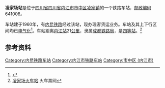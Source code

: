 {{noteTA
|1=zh-cn:始发车次; zh-hk:列車班次;
|2=zh-cn:车次; zh-hk:班次;
}}
{{Infobox China railway station
|车站名称 = 凌家场站
|图片 = 
|图片介绍 = 
|其他名称 = 
|车站拼音 = Lingjiachang
|英文名称 = Lingjiachang Railway Station
|车站代码 = 46877<ref>{{cite book|title=中华人民共和国铁路车站代码（GB/T 10302-2010）|publisher=中国标准出版社|year=2010|isbn=155066140495|ignore-isbn-error=true|pages=22}}</ref>
|电报码 = 
|拼音码 = 
|车站地址 = [[四川省|四川省]][[内江市|内江市]][[市中区_(内江市)|市中区]][[凌家镇|凌家镇]]
|坐标 = {{coord|29.483271|N|104.917686|E|display=inline,title}} 
|归属 = [[成都铁路局|成都铁路局]][[内江车务段|内江车务段]]
|线路 = [[内昆铁路|内昆铁路]]
|车站等级 = [[四等站_(中铁)|四等站]]
}}
'''凌家场站'''是位于[[四川省|四川省]][[四川省|四川省]][[内江市|内江市]][[市中区_(内江市)|市中区]][[凌家镇|凌家镇]]的一个铁路车站，[[邮政编码|邮政编码]]641008。

车站建于1960年，有[[内昆铁路|内昆铁路]]经过该站，现办理客货运业务。车站及其上下行区间均已[[电气化|电气化]]<ref>{{cite book|title=中国铁道站名词典|url=http://books.google.com/books?id=STCCAAAAIAAJ|year=1993|publisher=中国铁道出版社|pages=983页|access-date=2014-05-28|archive-date=2014-07-08|archive-url=https://web.archive.org/web/20140708201107/http://books.google.com/books?id=STCCAAAAIAAJ|dead-url=no}}</ref>。车站距离[[内江站|内江站]]21[[公里|公里]]，隶属[[成都铁路局|成都铁路局]]，是[[四等站_(中铁)|四等站]]。<ref>[http://search.huochepiao.com/huochezhan/jieshao/2622.htm 凌家场火车站] {{Wayback|url=http://search.huochepiao.com/huochezhan/jieshao/2622.htm |date=20141002060202 }}火车票网</ref>

==参考资料==
{{reflist}}
{{start rail box|[[中国铁路|中国铁路]]}}
{{s-inop|[[内江南站|内江南站]]|{{站|内江}}方向}}
{{s-line|[[内昆铁路|内昆铁路]]<br />← 10km 凌家场站 11km →}}
{{s-inop|[[大山铺站|大山铺站]]|{{站|六盘水}}方向}}
{{end box}}

{{内昆铁路}}

[[Category:内昆铁路车站|Category:内昆铁路车站]]
[[Category:内江市铁路车站|Category:内江市铁路车站]]
[[Category:市中区_(内江市)|Category:市中区 (内江市)]]